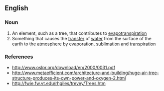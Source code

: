 ==English==

===Noun===
{{wikipedia}}
{{en-noun}}

# An element, such as a tree, that contributes to [[evapotranspiration]]
# Something that causes the [[transfer]] of [[water]] from the surface of the earth to the [[atmosphere]] by [[evaporation]], [[sublimation]] and [[transpiration]]

===References===
* http://www.oslpr.org/download/en/2000/0031.pdf
* http://www.metaefficient.com/architecture-and-building/huge-air-tree-structure-produces-its-own-power-and-oxygen-2.html
* http://fwie.fw.vt.edu/rhgiles/trevey/Trees.htm